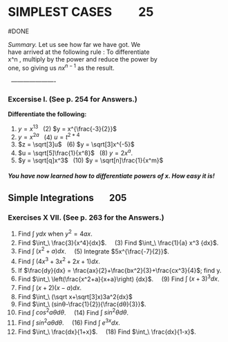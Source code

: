  SIMPLEST CASES $\;$ $\;$ $\;$ $\;$ 25
==============

#DONE

*Summary.* Let us see how far we have got. We  
have arrived at the following rule : To differentiate  
x^n , multiply by the power and reduce the power by  
one, so giving us $nx^{n-1}$ as the result.  

$\;$ ---------------------- $\;$   
    

### Excersise I. (See p. 254 for Answers.)  
**Differentiate the following:**


(1) $y = x^{13}$  $\;$  (2) $y = x^{\frac{-3}{2}}$  
(3) $y = x^{2a}$  $\;$  (4) $u = t^{2*4}$   
(5) $z = \sqrt[3]u$  $\;$  (6) $y = \sqrt[3]x^{-5}$  
(7) $u = \sqrt[5]\frac{1}{x^8}$  $\;$  (8) $y=2x^a.$  
(9) $y = \sqrt[q]x^3$  $\;$  (10) $y = \sqrt[n]\frac{1}{x^m}$  


#### *You have now learned how to differentiate powers of x. How easy it is!*



## Simple Integrations    $\;$ $\;$ $\;$ 205


### Exercises X VII. (See p. 263 for the Answers.)

(1) Find $\int_\ y{dx}$ when $y^2=4ax$.  
(2) Find $\int_\ \frac{3}{x^4}{dx}$. $\;$ $\;$  (3) Find $\int_\ \frac{1}{a} x^3 {dx}$.  
(4) Find $\int_\ (x^2+a) {dx}$. $\;$ $\;$ (5) Integrate $5x^{\frac{-7}{2}}$.  
(6) Find $\int_\ (4x^3+3x^2+2x+1){dx}$.  
(7) If $\frac{dy}{dx} = \frac{ax}{2}+\frac{bx^2}{3}+\frac{cx^3}{4}$; find y.  
(8) Find $\int_\ \left(\frac{x^2+a}{x+a}\right) {dx}$.  $\;$ $\;$  (9) Find $\int_\ (x+3)^3{dx}$.  
(10) Find $\int_\ (x+2)(x-a){dx}$.  
(11)  Find $\int_\ (\sqrt x+\sqrt[3]x)3a^2{dx}$   
(12) Find $\int_\ (sinθ-\frac{1}{2}){\frac{dθ}{3}}$.  
(13) Find $\int_\ cos^2aθ{dθ}$. $\;$ $\;$ (14) Find $\int_\ sin^2θ{dθ}$.  
(15) Find $\int_\ sin^2aθ{dθ}$.  $\;$ $\;$ (16) Find $\int_\ e^{3x} dx$.  
(17) Find $\int_\ \frac{dx}{1+x}$.  $\;$ $\;$ (18) Find $\int_\ \frac{dx}{1-x}$.

